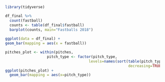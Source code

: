
```r
library(tidyverse)
```

```r

df_final %>%
  count(fastball)
  counts <- table(df_final$fastball)
  barplot(counts, main="Fastballs 2018")
  
ggplot(data = df_final) + 
geom_bar(mapping = aes(x = fastball))

pitches_plot <- within(pitches, 
                   pitch_type <- factor(pitch_type, 
                                      levels=names(sort(table(pitch_type), 
                                                        decreasing=TRUE))))
ggplot(pitches_plot) +
  geom_bar(mapping = aes(x=pitch_type)) 

```

